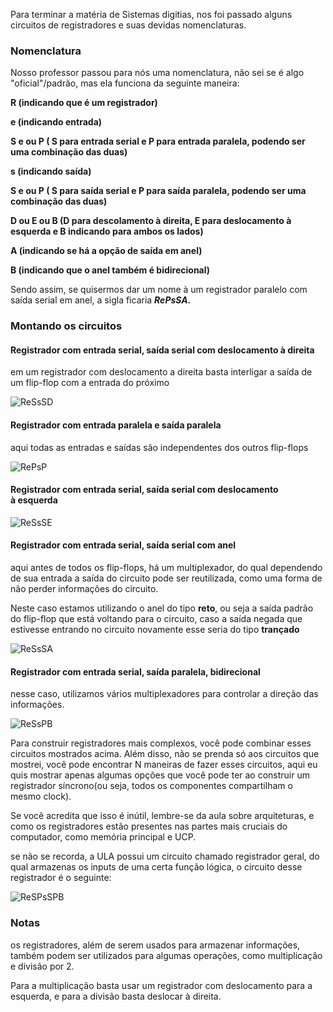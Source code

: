 






Para terminar a matéria de Sistemas digitias, nos foi passado alguns
circuitos de registradores e suas devidas nomenclaturas.








### Nomenclatura

Nosso professor passou para nós uma nomenclatura, não sei se é algo
"oficial"/padrão, mas ela funciona da seguinte maneira:

**R (indicando que é um registrador)**

**e (indicando entrada)**

**S e ou P ( S para entrada serial e P para entrada paralela, podendo
ser uma combinação das duas)**

**s (indicando saída)**

**S e ou P ( S para saída serial e P para saída paralela, podendo ser
uma combinação das duas)**

**D ou E ou B (D para descolamento à direita, E para deslocamento à
esquerda e B indicando para ambos os lados)**

**A (indicando se há a opção de saída em anel)**

**B (indicando que o anel também é bidirecional)**

Sendo assim, se quisermos dar um nome à um registrador paralelo com
saída serial em anel, a sigla ficaria ***RePsSA.***








### Montando os circuitos

#### **Registrador com entrada serial, saída serial com deslocamento à direita**

em um registrador com deslocamento a direita basta interligar a saída de
um flip-flop com a entrada do próximo

![ReSsSD](image_164.png)

#### Registrador com entrada paralela e saída paralela

aqui todas as entradas e saídas são independentes dos outros flip-flops

![RePsP](image_165.png)

#### **Registrador com entrada serial, saída serial com deslocamento à esquerda**

![ReSsSE](image_166.png)

#### Registrador com entrada serial, saída serial com anel

aqui antes de todos os flip-flops, há um multiplexador, do qual
dependendo de sua entrada a saída do circuito pode ser reutilizada, como
uma forma de não perder informações do circuito.

Neste caso estamos utilizando o anel do tipo **reto**, ou seja a saída
padrão do flip-flop que está voltando para o circuito, caso a saída
negada que estivesse entrando no circuito novamente esse seria do tipo
**trançado**

![ReSsSA](image_167.png)

#### Registrador com entrada serial, saída paralela, bidirecional

nesse caso, utilizamos vários multiplexadores para controlar a direção
das informações.

![ReSsPB](image_168.png)

Para construir registradores mais complexos, você pode combinar esses
circuitos mostrados acima. Além disso, não se prenda só aos circuitos
que mostrei, você pode encontrar N maneiras de fazer esses circuitos,
aqui eu quis mostrar apenas algumas opções que você pode ter ao
construir um registrador síncrono(ou seja, todos os componentes
compartilham o mesmo clock).

Se você acredita que isso é inútil, lembre-se da aula sobre
arquiteturas, e como os registradores estão presentes nas partes mais
cruciais do computador, como memória principal e UCP.

se não se recorda, a ULA possui um circuito chamado registrador geral,
do qual armazenas os inputs de uma certa função lógica, o circuito desse
registrador é o seguinte:

![ReSPsSPB](image_169.png)








### Notas

os registradores, além de serem usados para armazenar informações,
também podem ser utilizados para algumas operações, como multiplicação e
divisão por 2.

Para a multiplicação basta usar um registrador com deslocamento para a
esquerda, e para a divisão basta deslocar à direita.


